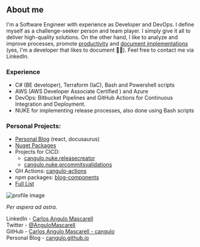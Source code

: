 ## About me

I'm a Software Engineer with experience as Developer and DevOps. I define myself as a challenge-seeker person and team player. I simply give it all to deliver high-quality solutions. On the other hand, I like to analyze and improve processes, promote [productivity](https://cangulo.github.io/blog/tags/productivity) and [document implementations](https://cangulo.github.io/meetups/vscode-for-documentation) (yes, I'm a developer that likes to document 🧑‍💻). Feel free to contact me via LinkedIn.

### Experience
* C# (BE developer), Terraform (IaC), Bash and Powershell scripts 
* AWS (AWS Developer Associate Certified ) and Azure
* DevOps: Bitbucket Pipelines and GitHub Actions for Continuous Integration and Deployment. 
* NUKE for implementing release processes, also done using Bash scripts

### Personal Projects:
* [Personal Blog](https://cangulo.github.io) (react, docusaurus)
* [Nuget Packages](https://github.com/cangulo-nugets)
* Projects for CICD:
  * [cangulo.nuke.releasecreator](https://github.com/cangulo-nuke/cangulo.nuke.releasecreator)
  * [cangulo.nuke.prcommitsvalidations](https://github.com/cangulo-nuke/cangulo.nuke.prcommitsvalidations)
* GH Actions: [cangulo-actions](https://github.com/cangulo-actions)
* npm packages: [blog-components](https://github.com/cangulo/blog-components)
* [Full List](https://cangulo.github.io/projects/)

![profile image](https://github.com/cangulo/cangulo/raw/main/profile_picture_aboutme_post_area.png)

_Per aspera ad astra._

LinkedIn - [Carlos Angulo Mascarell](https://www.linkedin.com/in/angulomascarell)  
Twitter - [@AnguloMascarell](https://twitter.com/angulomascarell)  
GitHub - [Carlos Angulo Mascarell - cangulo](https://github.com/cangulo)  
Personal Blog - [cangulo.github.io](https://cangulo.github.io)  
